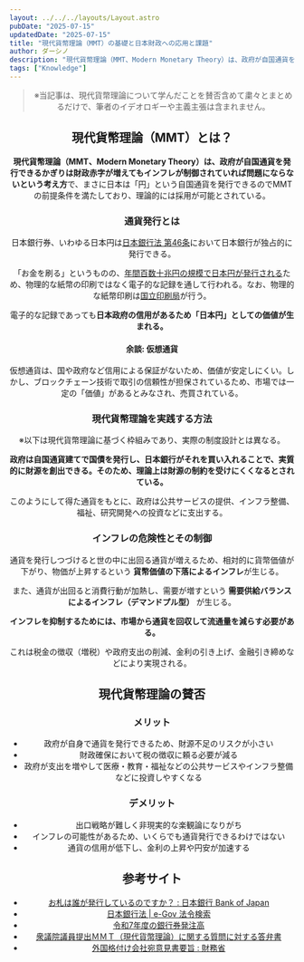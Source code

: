 ```yaml
---
layout: ../../../layouts/Layout.astro
pubDate: "2025-07-15"
updatedDate: "2025-07-15"
title: "現代貨幣理論（MMT）の基礎と日本財政への応用と課題"
author: ダーシノ
description: "現代貨幣理論（MMT、Modern Monetary Theory）は、政府が自国通貨を発行できるかぎりは財政赤字が増えてもインフレが制御されていれば問題にならないという考え方で、まさに日本は「円」という自国通貨を発行できるのでMMTの前提条件を満たしており、理論的には採用可能である。"
tags: ["Knowledge"]
---
```



<Header {...frontmatter} />

> ※当記事は、現代貨幣理論について学んだことを賛否含めて粛々とまとめるだけで、筆者のイデオロギーや主義主張は含まれません。

## 現代貨幣理論（MMT）とは？

**現代貨幣理論（MMT、Modern Monetary Theory）は、政府が自国通貨を発行できるかぎりは財政赤字が増えてもインフレが制御されていれば問題にならないという考え方**で、まさに日本は「円」という自国通貨を発行できるのでMMTの前提条件を満たしており、理論的には採用が可能とされている。

### 通貨発行とは

日本銀行券、いわゆる日本円は[日本銀行法 第46条](https://laws.e-gov.go.jp/law/409AC0000000089#Mp-Ch_5)において日本銀行が独占的に発行できる。

「お金を刷る」というものの、[年間百数十兆円の規模で日本円が発行される](https://www.boj.or.jp/note_tfjgs/note/order/bn_order.pdf)ため、物理的な紙幣の印刷ではなく電子的な記録を通して行われる。なお、物理的な紙幣印刷は[国立印刷局](https://www.npb.go.jp/)が行う。

電子的な記録であっても**日本政府の信用があるため「日本円」としての価値が生まれる。**

#### 余談: 仮想通貨

仮想通貨は、国や政府など信用による保証がないため、価値が安定しにくい。しかし、ブロックチェーン技術で取引の信頼性が担保されているため、市場では一定の「価値」があるとみなされ、売買されている。


### 現代貨幣理論を実践する方法

※以下は現代貨幣理論に基づく枠組みであり、実際の制度設計とは異なる。

**政府は自国通貨建てで国債を発行し、日本銀行がそれを買い入れることで、実質的に財源を創出できる。そのため、理論上は財源の制約を受けにくくなるとされている。**

このようにして得た通貨をもとに、政府は公共サービスの提供、インフラ整備、福祉、研究開発への投資などに支出する。

### インフレの危険性とその制御

通貨を発行しつづけると世の中に出回る通貨が増えるため、相対的に貨幣価値が下がり、物価が上昇するという **貨幣価値の下落によるインフレ**が生じる。

また、通貨が出回ると消費行動が加熱し、需要が増すという **需要供給バランスによるインフレ（デマンドプル型）** が生じる。


**インフレを抑制するためには、市場から通貨を回収して流通量を減らす必要がある。**

これは税金の徴収（増税）や政府支出の削減、金利の引き上げ、金融引き締めなどにより実現される。


## 現代貨幣理論の賛否

### メリット

- 政府が自身で通貨を発行できるため、財源不足のリスクが小さい
- 財政確保において税の徴収に頼る必要が減る
- 政府が支出を増やして医療・教育・福祉などの公共サービスやインフラ整備などに投資しやすくなる

### デメリット

- 出口戦略が難しく非現実的な楽観論になりがち
- インフレの可能性があるため、いくらでも通貨発行できるわけではない
- 通貨の信用が低下し、金利の上昇や円安が加速する


## 参考サイト

- [お札は誰が発行しているのですか？ : 日本銀行 Bank of Japan](https://www.boj.or.jp/about/education/oshiete/money/c02.htm)
- [日本銀行法 \| e\-Gov 法令検索](https://laws.e-gov.go.jp/law/409AC0000000089)
- [令和7年度の銀行券発注高](https://www.boj.or.jp/note_tfjgs/note/order/bn_order.pdf)
- [衆議院議員提出ＭＭＴ（現代貨幣理論）に関する質問に対する答弁書](https://www.shugiin.go.jp/internet/itdb_shitsumon.nsf/html/shitsumon/b200014.htm)
- [外国格付け会社宛意見書要旨 : 財務省](https://www.mof.go.jp/about_mof/other/other/rating/p140430.htm)

